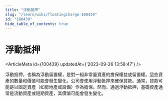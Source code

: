 ```yaml
---
title: "浮動抵押"
slug: "/learn/wiki/floatingcharge-100439"
id: "100439"
hide_table_of_contents: true
---
```



# 浮動抵押

<ArticleMeta id={100439} updatedAt={'2023-09-26 13:58:47'} />
<div className='border-solid border-b border-t-0 my-4 border-[var(--ifm-color-gray-300)]' />

浮動抵押，也稱為浮動留置權，是對一組非常量資產的擔保權益或留置權。這些資產的數量和價值可能會發生變化。公司會使用浮動抵押來確保貸款。通常，貸款可能是以固定資產（如房地產或設備）作為擔保。然而，通過浮動抵押，基礎資產通常是流動資產或短期資產，其價值可能會發生變化。
